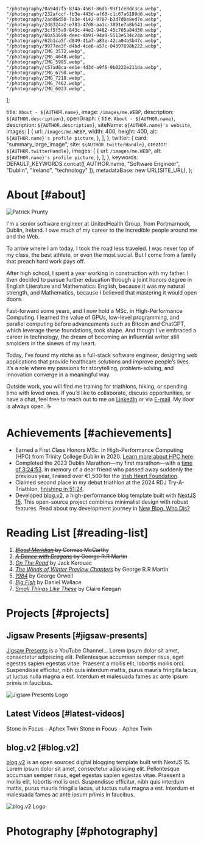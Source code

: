 
    "/photography/0a94d7f5-834a-4567-86db-93f1ce8dc3ca.webp",
    "/photography/232afccf-fb3e-443d-af60-c1c67a6189d0.webp",
    "/photography/2add6d50-7a3e-4142-9707-b3d7d0e8ed7e.webp",
    "/photography/2d8324a2-e783-47d8-aa1c-3891e7a8b541.webp",
    "/photography/3cf5f5a9-843c-44e2-9482-45c765a84d30.webp",
    "/photography/60a53698-deec-4b91-94a8-5513e534c24a.webp",
    "/photography/62b1ca5f-d849-41a7-a83e-42ca04b3b47c.webp",
    "/photography/9977ee3f-d4bd-4ce6-a57c-04397898b222.webp",
    "/photography/IMG_3572.webp",
    "/photography/IMG_4648.webp",
    "/photography/IMG_5905.webp",
    "/photography/c57ad8ca-ee1e-4d3d-a9f6-9b0222e211da.webp",
    "/photography/IMG_6798.webp",
    "/photography/IMG_7218.webp",
    "/photography/IMG_7462.webp",
    "/photography/IMG_6023.webp",
];

  title: `About - ${AUTHOR.name}`,
  image: `/images/me.WEBP`,
  description: `${AUTHOR.description}`,
  openGraph: {
    title: `About - ${AUTHOR.name}`,
    description: `${AUTHOR.description}`,
    siteName: `${AUTHOR.name}'s website`,
    images: [
      {
        url: `/images/me.WEBP`,
        width: 400,
        height: 400,
        alt: `${AUTHOR.name}'s profile picture`,
      },
    ],
  },
  twitter: {
    card: "summary_large_image",
    site: `${AUTHOR.twitterHandle}`,
    creator: `${AUTHOR.twitterHandle}`,
    images: [
      {
        url: `/images/me.WEBP`,
        alt: `${AUTHOR.name}'s profile picture`,
      },
    ],
  },
  keywords: DEFAULT_KEYWORDS.concat([
    AUTHOR.name,
    "Software Engineer",
    "Dublin",
    "Ireland",
    "technology"
  ]),
  metadataBase: new URL(SITE_URL),
};

# About [#about]

<Image
src="/images/me.WEBP"
alt="Patrick Prunty"
className="bg-gray-100 block mt-2 mb-5 mx-auto w-full sm:w-80 md:float-right sm:ml-5 sm:mb-5"
unoptimized
width={160}
height={160}
priority
/>

I'm a senior software engineer at UnitedHealth Group, from Portmarnock, Dublin, Ireland. I owe much of my career to the incredible people around me and the Web.

To arrive where I am today, I took the road less traveled. I was never top of my class, the best athlete, or even the most social. But I come from a family that preach hard work pays off.

After high school, I spent a year working in construction with my father. I then decided to pursue further education through a joint honors degree in English Literature and Mathematics: English, because it was my natural strength, and Mathematics, because I believed that mastering it would open doors.

Fast-forward some years, and I now hold a MSc. in High-Performance Computing. I learned the value of GPUs, low-level programming, and parallel computing before advancements such as Bitcoin and ChatGPT, which leverage these foundations, took shape.
And though I’ve embraced a career in technology, the dream of becoming an influential writer still smolders in the sinews of my heart.

Today, I’ve found my niche as a full-stack software engineer, designing web applications that provide healthcare solutions and improve people’s lives. It’s a role where my passions for storytelling, problem-solving, and innovation converge in a meaningful way.

Outside work, you will find me training for triathlons, hiking, or spending time with loved ones. If you’d like to collaborate, discuss opportunities, or have a chat, feel free to reach out to me on [LinkedIn](https://www.linkedin.com/in/patrickprunty/) or via [E-mail](mailto:patrickprunty.business@gmail.com). My door is always open. ☕️

# Achievements [#achievements]

* Earned a First Class Honors MSc. in High-Performance Computing (HPC) from Trinity College Dublin in 2020. [Learn more about HPC here](blog/what-is-high-performance-computing).
* Completed the 2023 Dublin Marathon—my first marathon—with a [time of 3:24:53](https://www.strava.com/activities/10125503113/best-efforts). In memory of a dear friend who passed away suddenly the previous year, I raised over €1,500 for the [Irish Heart Foundation](https://irishheart.ie/).
* Claimed second place in my debut triathlon at the 2024 RDJ Try-A-Triathlon, [finishing in 51:24](https://www.strava.com/activities/12229188198).
* Developed [blog.v2](https://github.com/pprunty/blog.v2), a high-performance blog template built with [NextJS 15](https://nextjs.org/). This open-source project combines minimalist design with robust features. Read about my development journey in [New Blog. Who Dis?](/blog/new-blog-who-dis)

# Reading List [#reading-list]

1. ~~*[Blood Meridian](https://en.wikipedia.org/wiki/Blood_Meridian)* by Cormac McCarthy~~
2. ~~*[A Dance with Dragons](https://en.wikipedia.org/wiki/A_Dance_with_Dragons)* by George R.R Martin~~
3. [*On The Road*](https://en.wikipedia.org/wiki/On_the_Road) by Jack Kerouac
4. [*The Winds of Winter Preview Chapters*](/downloads/The%20Winds%20of%20Winter%20(Preview%20Chapters)%20-%20by%20George%20R.R%20Martin%20Compiled%20by%20Patrick%20P.pdf) by George R.R Martin
5. [*1984*](https://en.wikipedia.org/wiki/Nineteen_Eighty-Four) by George Orwell
6. [*Big Fish*](https://en.wikipedia.org/wiki/Big_Fish) by Daniel Wallace
7. [*Small Things Like These*](https://en.wikipedia.org/wiki/Small_Things_Like_These) by Claire Keegan


# Projects [#projects]

## Jigsaw Presents [#jigsaw-presents]

[Jigsaw Presents](https://www.youtube.com/channel/UCx8iHEGQMyeInLgPQ81-EJA?sub_confirmation=1) is a YouTube Channel... Lorem ipsum dolor sit amet, consectetur adipiscing elit. Pellentesque accumsan semper risus, eget egestas sapien egestas vitae. Praesent a mollis elit, lobortis mollis orci. Suspendisse efficitur, nibh quis interdum mattis, purus mauris fringilla lacus, ut luctus nulla magna a est. Interdum et malesuada fames ac ante ipsum primis in faucibus.

<LinkButton url="https://www.youtube.com/channel/UCx8iHEGQMyeInLgPQ81-EJA?sub_confirmation=1" label="VIEW PROJECT" newTab={true} />

![Jigsaw Presents Logo](/images/projects/jigsaw-presents.svg)

## Latest Videos [#latest-videos]

<YouTube videoId="OqjFylGwAj8" />
<Caption>Stone in Focus - Aphex Twin</Caption>
<YouTube videoId="XIcU2z93AGw" />
<Caption>Stone in Focus - Aphex Twin</Caption>

## blog.v2 [#blog.v2]
[blog.v2]() is an open sourced digital blogging template built with NextJS 15. Lorem ipsum dolor sit amet, consectetur adipiscing elit. Pellentesque accumsan semper risus, eget egestas sapien egestas vitae. Praesent a mollis elit, lobortis mollis orci. Suspendisse efficitur, nibh quis interdum mattis, purus mauris fringilla lacus, ut luctus nulla magna a est. Interdum et malesuada fames ac ante ipsum primis in faucibus.

<LinkButton url="https://blog-v2-template.vercel.app/" label="VIEW PROJECT" newTab={true}/>

![blog.v2 Logo](/images/projects/blog-v2.svg)

# Photography [#photography]

<PhotoGrid images={photographyImages} />
